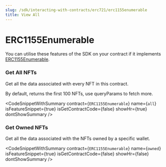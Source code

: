 ```yaml
---
slug: /sdk/interacting-with-contracts/erc721/erc1155enumerable
title: View All
---
```



# ERC1155Enumerable



You can utilise these features of the SDK on your contract if it implements [ERC1155Enumerable](/extensions/erc-1155/erc1155enumerable).

<div className="row" style={{ marginBottom: 24 }}>
  <div className="col col--12" style={{ marginTop: 8 }}>
    <QuickstartCard
      name="Learn how to implement ERC1155Enumerable"
      link={"/extensions/erc-1155/erc1155enumerable"}
      image="/assets/icons/general.png"
    />
  </div>
</div>



### Get All NFTs





Get all the data associated with every NFT in this contract.

By default, returns the first 100 NFTs, use queryParams to fetch more.



<CodeSnippetWithSummary
      contract={`ERC1155Enumerable`}
      name={`all`}
      isFeatureSnippet={true}
      isGetContractCode={false}
      showHr={true}
      dontShowSummary
    />
  

### Get Owned NFTs





Get all the data associated with the NFTs owned by a specific wallet.



<CodeSnippetWithSummary
      contract={`ERC1155Enumerable`}
      name={`owned`}
      isFeatureSnippet={true}
      isGetContractCode={false}
      showHr={false}
      dontShowSummary
    />
  


